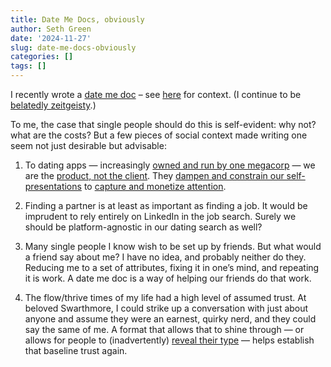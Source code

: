 ```yaml
---
title: Date Me Docs, obviously
author: Seth Green
date: '2024-11-27'
slug: date-me-docs-obviously
categories: []
tags: []
---
```


I recently wrote a [date me doc](https://docs.google.com/document/d/1zyQGt7hMgV3iKj8vKlPMgS1ese2L3-ACGZixJAT0re0/edit?tab=t.0#heading=h.778fyscdi0hf) -- see [here](https://www.nytimes.com/2023/08/02/style/date-me-docs.html) for context. (I continue to be [belatedly zeitgeisty](https://setharielgreen.com/blog/i-ve-been-zeitgeisty-lately/).)

To me, the case that single people should do this is self-evident: why not? what are the costs? But a few pieces of social context made writing one seem not just desirable but advisable:

1.  To dating apps — increasingly [owned and run by one megacorp](https://web.archive.org/web/20240328154343/https://uk.finance.yahoo.com/news/match-group-can-get-away-acquiring-25-dating-sites-counting-151306438.html) — we are the [product, not the client](https://sauconpanther.org/2535/arts-and-entertainment/if-youre-not-paying-for-the-product-then-you-are-the-product/). They [dampen and constrain our self-presentations](https://www.nybooks.com/articles/2010/11/25/generation-why/?srsltid=AfmBOorbb1cblet88L1FKWm2wTV7h9ucUhXDrW1y06a-rrDeK_j4a7Op) to [capture and monetize attention](https://www.goodreads.com/book/show/57933306-stolen-focus).

2.  Finding a partner is at least as important as finding a job. It would be imprudent to rely entirely on LinkedIn in the job search. Surely we should be platform-agnostic in our dating search as well?

3.  Many single people I know wish to be set up by friends. But what would a friend say about me? I have no idea, and probably neither do they. Reducing me to a set of attributes, fixing it in one's mind, and repeating it is work. A date me doc is a way of helping our friends do that work.

4.  The flow/thrive times of my life had a high level of assumed trust. At beloved Swarthmore, I could strike up a conversation with just about anyone and assume they were an earnest, quirky nerd, and they could say the same of me. A format that allows that to shine through — or allows for people to (inadvertently) [reveal their type](https://www.jstor.org/stable/1882010) — helps establish that baseline trust again.
